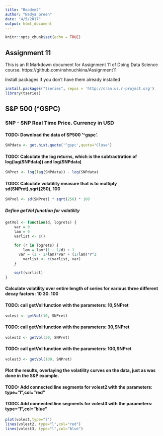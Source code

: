```yaml
---
title: "Readme2"
author: "Nadya Green"
date: "4/5/2017"
output: html_document
---
```

```r
knitr::opts_chunk$set(echo = TRUE)
```

## Assignment 11

This is an R Markdown document for Assignment 11 of Doing Data Science course. 
https://github.com/nshnuchkina/Assignment11

Install packages if you don't have them already installed
```r
install.packages("tseries", repos = 'http://cran.us.r-project.org')
library(tseries)
```
## S&P 500 (^GSPC)
### SNP - SNP Real Time Price. Currency in USD
#### TODO: Download the data of SP500 '^gspc'.
```r
SNPdata <- get.hist.quote('^gspc',quote="Close")
```

#### TODO: Calculate the log returns, which is the subtractration of log(lag(SNPdata)) and log(SNPdata)
```r
SNPret <- log(lag(SNPdata)) - log(SNPdata)
```

#### TODO: Calculate volatility measure that is to multiply sd(SNPret),sqrt(250), 100
```r
SNPvol <- sd(SNPret) * sqrt(250) * 100
```

##### Define getVol function for volatility
```r
getVol <- function(d, logrets) {
	var = 0
	lam = 0
	varlist <- c()

	for (r in logrets) {
		lam = lam*(1 - 1/d) + 1
	  var = (1 - 1/lam)*var + (1/lam)*r^2
		varlist <- c(varlist, var)
	}

	sqrt(varlist)
}
```

#### Calculate volatility over entire length of series for various three different decay factors: 10 30. 100

#### TODO: call getVol function with the parameters: 10,SNPret
```r
volest <- getVol(10, SNPret)
```

#### TODO: call getVol function with the parameters: 30,SNPret
```r
volest2 <- getVol(30, SNPret)
```

#### TODO: call getVol function with the parameters: 100,SNPret
```r
volest3 <- getVol(100, SNPret)
```

#### Plot the results, overlaying the volatility curves on the data, just as was done in the S&P example.
#### TODO: Add connected line segments for volest2 with the parameters: type="l",col="red"
#### TODO: Add connected line segments for volest3 with the parameters: type="l",col="blue"
```r
plot(volest,type="l")
lines(volest2, type="l",col="red")
lines(volest3, type="l",col="blue")
```
